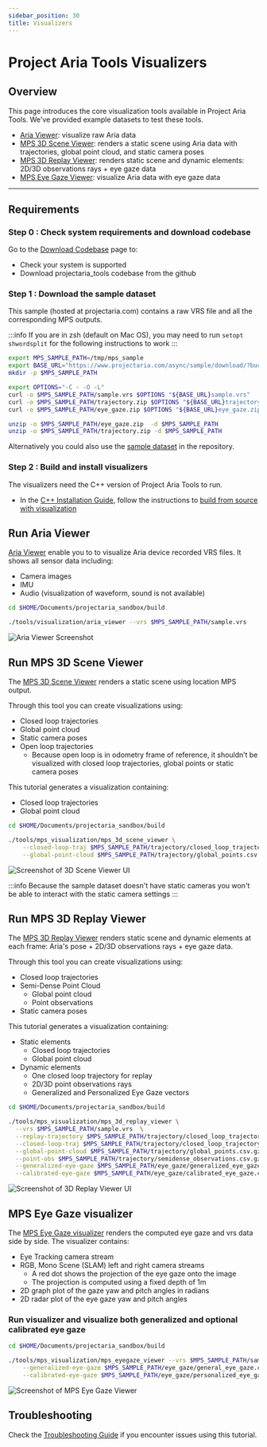 ```yaml
---
sidebar_position: 30
title: Visualizers
---
```


# Project Aria Tools Visualizers

## Overview
This page introduces the core visualization tools available in Project Aria Tools. We've provided example datasets to test these tools.


* [Aria Viewer](#aria-viewer): visualize raw Aria data
* [MPS 3D Scene Viewer](#mps-static-scene-visualizer): renders a static scene using Aria data with trajectories,
global point cloud, and static camera poses
* [MPS 3D Replay Viewer](#mps-3d-replay-visualizer): renders static scene and dynamic elements: 2D/3D observations rays + eye gaze data
* [MPS Eye Gaze Viewer](#mps-eye-gaze-visualizer): visualize Aria data with eye gaze data
---

## Requirements

### Step 0 : Check system requirements and download codebase

Go to the [Download Codebase](/docs/data_utilities/installation/download_codebase) page to:
   * Check your system is supported
   * Download projectaria_tools codebase from the github
### Step 1 : Download the sample dataset
This sample (hosted at projectaria.com) contains a raw VRS file and all the corresponding MPS outputs.

:::info
If you are in zsh (default on Mac OS), you may need to run `setopt shwordsplit` for the following instructions to work
:::

```bash
export MPS_SAMPLE_PATH=/tmp/mps_sample
export BASE_URL="https://www.projectaria.com/async/sample/download/?bucket=mps&filename="
mkdir -p $MPS_SAMPLE_PATH

export OPTIONS="-C - -O -L"
curl -o $MPS_SAMPLE_PATH/sample.vrs $OPTIONS "${BASE_URL}sample.vrs"
curl -o $MPS_SAMPLE_PATH/trajectory.zip $OPTIONS "${BASE_URL}trajectory.zip"
curl -o $MPS_SAMPLE_PATH/eye_gaze.zip $OPTIONS "${BASE_URL}eye_gaze.zip"

unzip -o $MPS_SAMPLE_PATH/eye_gaze.zip  -d $MPS_SAMPLE_PATH
unzip -o $MPS_SAMPLE_PATH/trajectory.zip -d $MPS_SAMPLE_PATH
```
Alternatively you could also use the [sample dataset](https://github.com/facebookresearch/projectaria_tools/tree/main/data/mps_sample) in the repository.
### Step 2 : Build and install visualizers

The visualizers need the C++ version of Project Aria Tools to run.

* In the [C++ Installation Guide](/docs/data_utilities/installation/installation_cpp), follow the instructions to [build from source with visualization](/docs/data_utilities/installation/installation_cpp#build-from-source-with-visualization)

<div id="aria-viewer"></div>

## Run Aria Viewer

[Aria Viewer](https://github.com/facebookresearch/projectaria_tools/blob/main/tools/visualization/main.cpp) enable you to to visualize Aria device recorded VRS files. It shows all sensor data including:
* Camera images
* IMU
* Audio (visualization of waveform, sound is not available)

```bash
cd $HOME/Documents/projectaria_sandbox/build

./tools/visualization/aria_viewer --vrs $MPS_SAMPLE_PATH/sample.vrs
```
![Aria Viewer Screenshot](/img/data_utilities/aria-viewer.png)

<div id="mps-static-scene-visualizer"></div>

## Run MPS 3D Scene Viewer

The [MPS 3D Scene Viewer](https://github.com/facebookresearch/projectaria_tools/blob/main/tools/mps_visualization/main_3d_scene_viewer.cpp) renders a static scene using location MPS output.

Through this tool you can create visualizations using:
* Closed loop trajectories
* Global point cloud
* Static camera poses
* Open loop trajectories
   * Because open loop is in odometry frame of reference, it shouldn’t be visualized with closed loop trajectories, global points or static camera poses

This tutorial generates a visualization containing:
* Closed loop trajectories
* Global point cloud

```bash
cd $HOME/Documents/projectaria_sandbox/build

./tools/mps_visualization/mps_3d_scene_viewer \
    --closed-loop-traj $MPS_SAMPLE_PATH/trajectory/closed_loop_trajectory.csv \
    --global-point-cloud $MPS_SAMPLE_PATH/trajectory/global_points.csv.gz
```
![Screenshot of 3D Scene Viewer UI](/img/data_utilities/mps-3d-staticscene-viewer.png)

:::info
Because the sample dataset doesn't have static cameras you won't be able to interact with the static camera settings
:::

<div id="mps-3d-replay-visualizer"></div>

## Run MPS 3D Replay Viewer

The [MPS 3D Replay Viewer](https://github.com/facebookresearch/projectaria_tools/blob/main/tools/mps_visualization/main_3d_replay_viewer.cpp) renders static scene and dynamic elements at each frame: Aria's pose + 2D/3D observations rays + eye gaze data.

Through this tool you can create visualizations using:
* Closed loop trajectories
* Semi-Dense Point Cloud
   * Global point cloud
   * Point observations
* Static camera poses

This tutorial generates a visualization containing:
* Static elements
   * Closed loop trajectories
   * Global point cloud
* Dynamic elements
   * One closed loop trajectory for replay
   * 2D/3D point observations rays
   * Generalized and Personalized Eye Gaze vectors

```bash
cd $HOME/Documents/projectaria_sandbox/build

./tools/mps_visualization/mps_3d_replay_viewer \
  --vrs $MPS_SAMPLE_PATH/sample.vrs  \
  --replay-trajectory $MPS_SAMPLE_PATH/trajectory/closed_loop_trajectory.csv \
  --closed-loop-traj $MPS_SAMPLE_PATH/trajectory/closed_loop_trajectory.csv \
  --global-point-cloud $MPS_SAMPLE_PATH/trajectory/global_points.csv.gz \
  --point-obs $MPS_SAMPLE_PATH/trajectory/semidense_observations.csv.gz \
  --generalized-eye-gaze $MPS_SAMPLE_PATH/eye_gaze/generalized_eye_gaze.csv \
  --calibrated-eye-gaze $MPS_SAMPLE_PATH/eye_gaze/calibrated_eye_gaze.csv
```
![Screenshot of 3D Replay Viewer UI](/img/data_utilities/mps-3d-replay-viewer.png)


<div id="mps-eye-gaze-visualizer"></div>

## MPS Eye Gaze visualizer

The [MPS Eye Gaze visualizer](https://github.com/facebookresearch/projectaria_tools/blob/main/tools/mps_visualization/main_eyegaze.cpp) renders the computed eye gaze and vrs data side by side. The visualizer contains:

* Eye Tracking camera stream
* RGB, Mono Scene (SLAM) left and right camera streams
   * A red dot shows the projection of the eye gaze onto the image
   * The projection is computed using a fixed depth of 1m
* 2D graph plot of the gaze yaw and pitch angles in radians
* 2D radar plot of the eye gaze yaw and pitch angles

### Run visualizer and visualize both generalized and optional calibrated eye gaze
```bash
cd $HOME/Documents/projectaria_sandbox/build

./tools/mps_visualization/mps_eyegaze_viewer --vrs $MPS_SAMPLE_PATH/sample.vrs \
    --generalized-eye-gaze $MPS_SAMPLE_PATH/eye_gaze/general_eye_gaze.csv \
    --calibrated-eye-gaze $MPS_SAMPLE_PATH/eye_gaze/personalized_eye_gaze.csv
```

![Screenshot of MPS Eye Gaze Viewer](/img/data_utilities/mps-eyegaze-viewer.png)

## Troubleshooting

Check the [Troubleshooting Guide](/docs/data_utilities/installation/troubleshooting) if you encounter issues using this tutorial.

